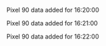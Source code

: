 Pixel 90 data added for 16:20:00

Pixel 90 data added for 16:21:00

Pixel 90 data added for 16:22:00

